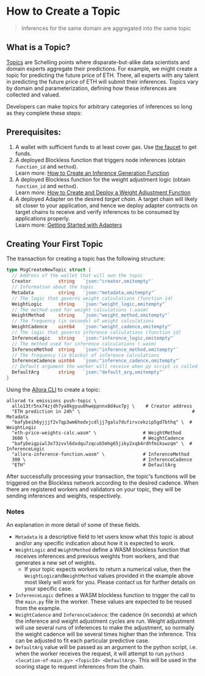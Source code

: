 # How to Create a Topic

> Inferences for the same domain are aggregated into the same topic

## What is a Topic?

[Topics](../learn/architecture#topics) are Schelling points where disparate-but-alike data scientists and domain experts aggregate their predictions. For example, we might create a topic for predicting the future price of ETH. There, all experts with any talent in predicting the future price of ETH will submit their inferences. Topics vary by domain and parameterization, defining how these inferences are collected and valued.

Developers can make topics for arbitrary categories of inferences so long as they complete these steps:

## Prerequisites:

1. A wallet with sufficient funds to at least cover gas. Use [the faucet](./how-to-use-faucet) to get funds. 
2. A deployed Blockless function that triggers node inferences (obtain `function_id` and `method`).  
   Learn more: [How to Create an Inference Generation Function](./create-deploy-inference-generation-function)
3. A deployed Blockless function for the weight adjustment logic (obtain `function_id` and `method`).  
   Learn more: [How to Create and Deploy a Weight Adjustment Function](./create-deploy-weight-adjustment-function)
4. A deployed Adapter on the desired _target chain_. A target chain will likely sit closer to your application, and hence we deploy adapter contracts on target chains to receive and verify inferences to be consumed by applications properly.  
   Learn more: [Getting Started with Adapters](./adapters)

## Creating Your First Topic

The transaction for creating a topic has the following structure:

```go
type MsgCreateNewTopic struct {
  // Address of the wallet that will own the topic
  Creator          string   `json:"creator,omitempty"`
  // Information about the topic
  Metadata         string   `json:"metadata,omitempty"`
  // The logic that governs weight calculations (function id)
  WeightLogic      string   `json:"weight_logic,omitempty"`
  // The method used for weight calculations (.wasm)
  WeightMethod     string   `json:"weight_method,omitempty"`
  // The frequency (in seconds) of weight calculations
  WeightCadence    uint64   `json:"weight_cadence,omitempty"`
  // The logic that governs inference calculations (function id)
  InferenceLogic   string   `json:"inference_logic,omitempty"`
  // The method used for inference calculations (.wasm)
  InferenceMethod  string   `json:"inference_method,omitempty"` 
  // The frequency (in blocks) of inference calculations
  InferenceCadence uint64   `json:"inference_cadence,omitempty"`
  // Default argument the worker will receive when py script is called
  DefaultArg       string   `json:"default_arg,omitempty"`
}
```

Using the [Allora CLI](../learn/cli) to create a topic:

```shell bash
allorad tx emissions push-topic \
  allo13tr5nx74zjdh7ya8kgyuu0hweppnnx8d4ux7pj \    # Creator address
  "ETH prediction in 24h" \                                         # Metadata
  "bafybeih6yjjjf2v7qp3wm6hodvjcdljj7galu7dufirvcekzip5gd7bthq" \  # WeightLogic
  "eth-price-weights-calc.wasm" \                 # WeightMethod
  3600 \                                          # WeightCadence
  "bafybeigpiwl3o73zvvl6dxdqu7zqcub5mhg65jiky2xqb4rdhfmikswzqm" \  # InferenceLogic
  "allora-inference-function.wasm" \              # InferenceMethod
  300 \                                           # InferenceCadence
  "ETH"                                           # DefaultArg
```

After successfully processing your transaction, the topic's functions will be triggered on the Blockless network according to the desired cadence. When there are registered workers and validators on your topic, they will be sending inferences and weights, respectively.

### Notes

An explanation in more detail of some of these fields. 

- `Metadata` is a descriptive field to let users know what this topic is about and/or any specific indication about how it is expected to work.
- `WeightLogic` and `WeightMethod` define a WASM blockless function that receives inferences and previous weights from workers, and that generates a new set of weights. 
  - If your topic expects workers to return a numerical value, then the `WeightLogic`and`WeightMethod` values provided in the example above most likely will work for you. Please contact us for further details on your specific case.
- `InferenceLogic`  defines a WASM blockless function to trigger the call to the `main.py` file in the worker. These values are expected to be reused from the example.
- `WeightCadence` and `InferenceCadence`: the cadence (in seconds) at which the inference and weight adjustment cycles are run. Weight adjustment will use several runs of inferences to make the adjustment, so normally the weight cadence will be several times higher than the inference. This can be adjusted to fit each particular predictive case.
- `DefaultArg` value will be passed as an argument to the python script, i.e. when the worker receives the request, it will attempt to run `python3 <location-of-main.py> <TopicId> <DefaultArg>`. This will be used in the scoring stage to request inferences from the chain.

